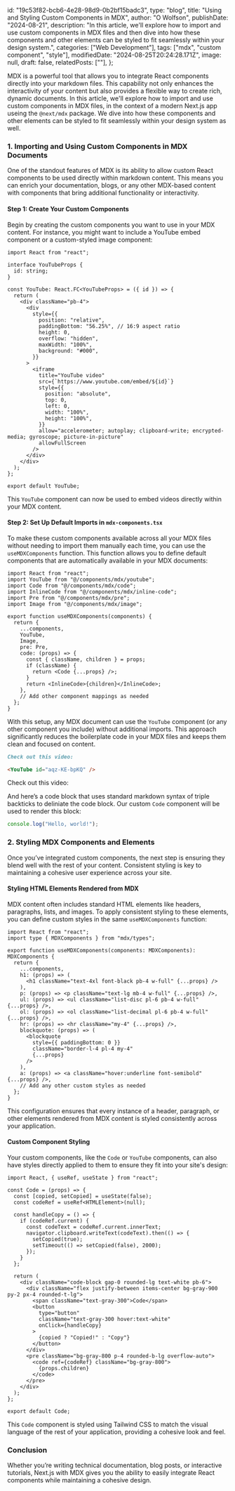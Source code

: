   id: "19c53f82-bcb6-4e28-98d9-0b2bf15badc3",
  type: "blog",
  title: "Using and Styling Custom Components in MDX",
  author: "O Wolfson",
  publishDate: "2024-08-21",
  description:
    "In this article, we'll explore how to import and use custom components in MDX files and then dive into how these components and other elements can be styled to fit seamlessly within your design system.",
  categories: ["Web Development"],
  tags: ["mdx", "custom component", "style"],
  modifiedDate: "2024-08-25T20:24:28.171Z",
  image: null,
  draft: false,
  relatedPosts: [""],
};

MDX is a powerful tool that allows you to integrate React components directly into your markdown files. This capability not only enhances the interactivity of your content but also provides a flexible way to create rich, dynamic documents. In this article, we'll explore how to import and use custom components in MDX files, in the context of a modern Next.js app useing the `@next/mdx` package. We dive into how these components and other elements can be styled to fit seamlessly within your design system as well.

### 1. **Importing and Using Custom Components in MDX Documents**

One of the standout features of MDX is its ability to allow custom React components to be used directly within markdown content. This means you can enrich your documentation, blogs, or any other MDX-based content with components that bring additional functionality or interactivity.

#### **Step 1: Create Your Custom Components**

Begin by creating the custom components you want to use in your MDX content. For instance, you might want to include a YouTube embed component or a custom-styled image component:

```tsx
import React from "react";

interface YouTubeProps {
  id: string;
}

const YouTube: React.FC<YouTubeProps> = ({ id }) => {
  return (
    <div className="pb-4">
      <div
        style={{
          position: "relative",
          paddingBottom: "56.25%", // 16:9 aspect ratio
          height: 0,
          overflow: "hidden",
          maxWidth: "100%",
          background: "#000",
        }}
      >
        <iframe
          title="YouTube video"
          src={`https://www.youtube.com/embed/${id}`}
          style={{
            position: "absolute",
            top: 0,
            left: 0,
            width: "100%",
            height: "100%",
          }}
          allow="accelerometer; autoplay; clipboard-write; encrypted-media; gyroscope; picture-in-picture"
          allowFullScreen
        />
      </div>
    </div>
  );
};

export default YouTube;
```

This `YouTube` component can now be used to embed videos directly within your MDX content.

#### **Step 2: Set Up Default Imports in `mdx-components.tsx`**

To make these custom components available across all your MDX files without needing to import them manually each time, you can use the `useMDXComponents` function. This function allows you to define default components that are automatically available in your MDX documents:

```tsx
import React from "react";
import YouTube from "@/components/mdx/youtube";
import Code from "@/components/mdx/code";
import InlineCode from "@/components/mdx/inline-code";
import Pre from "@/components/mdx/pre";
import Image from "@/components/mdx/image";

export function useMDXComponents(components) {
  return {
    ...components,
    YouTube,
    Image,
    pre: Pre,
    code: (props) => {
      const { className, children } = props;
      if (className) {
        return <Code {...props} />;
      }
      return <InlineCode>{children}</InlineCode>;
    },
    // Add other component mappings as needed
  };
}
```

With this setup, any MDX document can use the `YouTube` component (or any other component you include) without additional imports. This approach significantly reduces the boilerplate code in your MDX files and keeps them clean and focused on content.

```md
Check out this video:

<YouTube id="aqz-KE-bpKQ" />
```

Check out this video:

<YouTube id="aqz-KE-bpKQ" />

And here’s a code block that uses standard markdown syntax of triple backticks to deliniate the code block. Our custom `Code` component will be used to render this block:

```js
console.log("Hello, world!");
```

### 2. **Styling MDX Components and Elements**

Once you’ve integrated custom components, the next step is ensuring they blend well with the rest of your content. Consistent styling is key to maintaining a cohesive user experience across your site.

#### **Styling HTML Elements Rendered from MDX**

MDX content often includes standard HTML elements like headers, paragraphs, lists, and images. To apply consistent styling to these elements, you can define custom styles in the same `useMDXComponents` function:

```tsx
import React from "react";
import type { MDXComponents } from "mdx/types";

export function useMDXComponents(components: MDXComponents): MDXComponents {
  return {
    ...components,
    h1: (props) => (
      <h1 className="text-4xl font-black pb-4 w-full" {...props} />
    ),
    p: (props) => <p className="text-lg mb-4 w-full" {...props} />,
    ul: (props) => <ul className="list-disc pl-6 pb-4 w-full" {...props} />,
    ol: (props) => <ol className="list-decimal pl-6 pb-4 w-full" {...props} />,
    hr: (props) => <hr className="my-4" {...props} />,
    blockquote: (props) => (
      <blockquote
        style={{ paddingBottom: 0 }}
        className="border-l-4 pl-4 my-4"
        {...props}
      />
    ),
    a: (props) => <a className="hover:underline font-semibold" {...props} />,
    // Add any other custom styles as needed
  };
}
```

This configuration ensures that every instance of a header, paragraph, or other elements rendered from MDX content is styled consistently across your application.

#### **Custom Component Styling**

Your custom components, like the `Code` or `YouTube` components, can also have styles directly applied to them to ensure they fit into your site's design:

```tsx
import React, { useRef, useState } from "react";

const Code = (props) => {
  const [copied, setCopied] = useState(false);
  const codeRef = useRef<HTMLElement>(null);

  const handleCopy = () => {
    if (codeRef.current) {
      const codeText = codeRef.current.innerText;
      navigator.clipboard.writeText(codeText).then(() => {
        setCopied(true);
        setTimeout(() => setCopied(false), 2000);
      });
    }
  };

  return (
    <div className="code-block gap-0 rounded-lg text-white pb-6">
      <div className="flex justify-between items-center bg-gray-900 py-2 px-4 rounded-t-lg">
        <span className="text-gray-300">Code</span>
        <button
          type="button"
          className="text-gray-300 hover:text-white"
          onClick={handleCopy}
        >
          {copied ? "Copied!" : "Copy"}
        </button>
      </div>
      <pre className="bg-gray-800 p-4 rounded-b-lg overflow-auto">
        <code ref={codeRef} className="bg-gray-800">
          {props.children}
        </code>
      </pre>
    </div>
  );
};

export default Code;
```

This `Code` component is styled using Tailwind CSS to match the visual language of the rest of your application, providing a cohesive look and feel.

### Conclusion

Whether you’re writing technical documentation, blog posts, or interactive tutorials, Next.js with MDX gives you the ability to easily integrate React components while maintaining a cohesive design.
